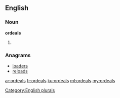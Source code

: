==English==

===Noun===
'''ordeals'''

# {{plural of|[[ordeal]]}}

===Anagrams===
* [[loaders#English|loaders]]
* [[reloads#English|reloads]]

[[Category:English plurals]]

[[ar:ordeals]]
[[fr:ordeals]]
[[ku:ordeals]]
[[ml:ordeals]]
[[my:ordeals]]